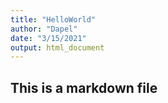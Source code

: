 ```yaml
---
title: "HelloWorld"
author: "Dapel"
date: "3/15/2021"
output: html_document
---
```


## This is a markdown file